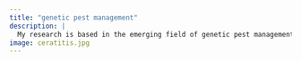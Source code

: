 ```yaml
---
title: "genetic pest management"
description: |
  My research is based in the emerging field of genetic pest management, focusing particularly on the agricultural pests Ceratitis capitata (medfly), and vector arthropods such as the mosquito Aedes aegypti.
image: ceratitis.jpg
---
```

